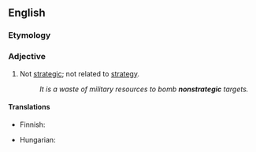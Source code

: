 ==English==

===Etymology===
{{prefix|en|non|strategic}}

===Adjective===
{{en-adj|-}}

# Not [[strategic]]; not related to [[strategy]].
#: ''It is a waste of military resources to bomb '''nonstrategic''' targets.''

====Translations====
{{trans-top|not strategic}}
* Finnish: {{t|fi|ei-strateginen}}
{{trans-mid}}
* Hungarian: {{t|hu|nem stratégiai}}
{{trans-bottom}}